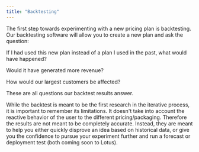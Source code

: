 ```yaml
---
title: "Backtesting"
---
```


The first step towards experimenting with a new pricing plan is backtesting. Our backtesting software will allow you to create a new plan and ask the question:

If I had used this new plan instead of a plan I used in the past, what would have happened?

Would it have generated more revenue?

How would our largest customers be affected?

These are all questions our backtest results answer.

While the backtest is meant to be the first research in the iterative process, it is important to remember its limitations. It doesn't take into account the reactive behavior of the user to the different pricing/packaging. Therefore the results are not meant to be completely accurate. Instead, they are meant to help you either quickly disprove an idea based on historical data, or give you the confidence to pursue your experiment further and run a forecast or deployment test (both coming soon to Lotus).